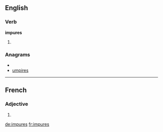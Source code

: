 ==English==

===Verb===
'''impures'''

# {{third-person singular of|[[impure]]}}

===Anagrams===
* {{alphagram|eimprsu}}
* [[umpires#English|umpires]]

----

==French==

===Adjective===
{{fr-adj-form|f|p}}

# {{form of|feminine plural|impur|lang=fr}}

[[de:impures]]
[[fr:impures]]